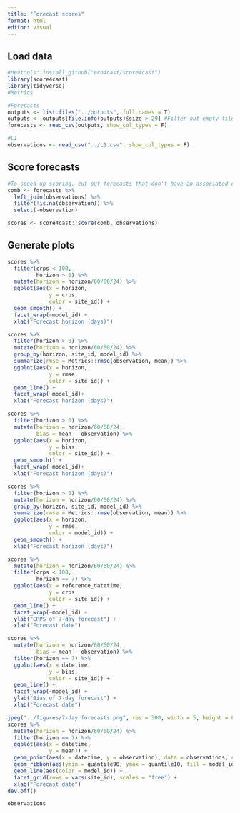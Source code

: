 ```yaml
---
title: "Forecast scores"
format: html
editor: visual
---
```


## Load data

```r
#devtools::install_github("eco4cast/score4cast")
library(score4cast)
library(tidyverse)
#Metrics

#Forecasts
outputs <- list.files("../outputs", full.names = T)
outputs <- outputs[file.info(outputs)$size > 29] #Filter out empty files
forecasts <- read_csv(outputs, show_col_types = F)

#L1
observations <- read_csv("../L1.csv", show_col_types = F)
```

## Score forecasts

```r
#To speed up scoring, cut out forecasts that don't have an associated observation
comb <- forecasts %>%
  left_join(observations) %>%
  filter(!is.na(observation)) %>%
  select(-observation)

scores <- score4cast::score(comb, observations)
```

## Generate plots

```r
scores %>%
  filter(crps < 100, 
         horizon > 0) %>%
  mutate(horizon = horizon/60/60/24) %>%
  ggplot(aes(x = horizon, 
             y = crps,
             color = site_id)) +
  geom_smooth() +
  facet_wrap(~model_id) +
  xlab("Forecast horizon (days)")

scores %>%
  filter(horizon > 0) %>%
  mutate(horizon = horizon/60/60/24) %>%
  group_by(horizon, site_id, model_id) %>%
  summarize(rmse = Metrics::rmse(observation, mean)) %>%
  ggplot(aes(x = horizon, 
             y = rmse,
             color = site_id)) +
  geom_line() +
  facet_wrap(~model_id)+
  xlab("Forecast horizon (days)")

scores %>%
  filter(horizon > 0) %>%
  mutate(horizon = horizon/60/60/24,
         bias = mean - observation) %>%
  ggplot(aes(x = horizon, 
             y = bias,
             color = site_id)) +
  geom_smooth() +
  facet_wrap(~model_id)+
  xlab("Forecast horizon (days)")

scores %>%
  filter(horizon > 0) %>%
  mutate(horizon = horizon/60/60/24) %>%
  group_by(horizon, site_id, model_id) %>%
  summarize(rmse = Metrics::rmse(observation, mean)) %>%
  ggplot(aes(x = horizon, 
             y = rmse,
             color = model_id)) +
  geom_smooth() +
  xlab("Forecast horizon (days)")

scores %>%
  mutate(horizon = horizon/60/60/24) %>%
  filter(crps < 100,
         horizon == 7) %>%
  ggplot(aes(x = reference_datetime, 
             y = crps,
             color = site_id)) +
  geom_line() +
  facet_wrap(~model_id) +
  ylab("CRPS of 7-day forecast") +
  xlab("Forecast date")

scores %>%
  mutate(horizon = horizon/60/60/24,
         bias = mean - observation) %>%
  filter(horizon == 7) %>%
  ggplot(aes(x = datetime, 
             y = bias,
             color = site_id)) +
  geom_line() +
  facet_wrap(~model_id) +
  ylab("Bias of 7-day forecast") +
  xlab("Forecast date")

jpeg("../figures/7-day forecasts.png", res = 300, width = 5, height = 8, units = "in")
scores %>%
  mutate(horizon = horizon/60/60/24) %>%
  filter(horizon == 7) %>%
  ggplot(aes(x = datetime, 
             y = mean)) +
  geom_point(aes(x = datetime, y = observation), data = observations, color = "black")+
  geom_ribbon(aes(ymin = quantile90, ymax = quantile10, fill = model_id), alpha = 0.4) +
  geom_line(aes(color = model_id)) +
  facet_grid(rows = vars(site_id), scales = "free") +
  xlab("Forecast date")
dev.off()

observations
```
